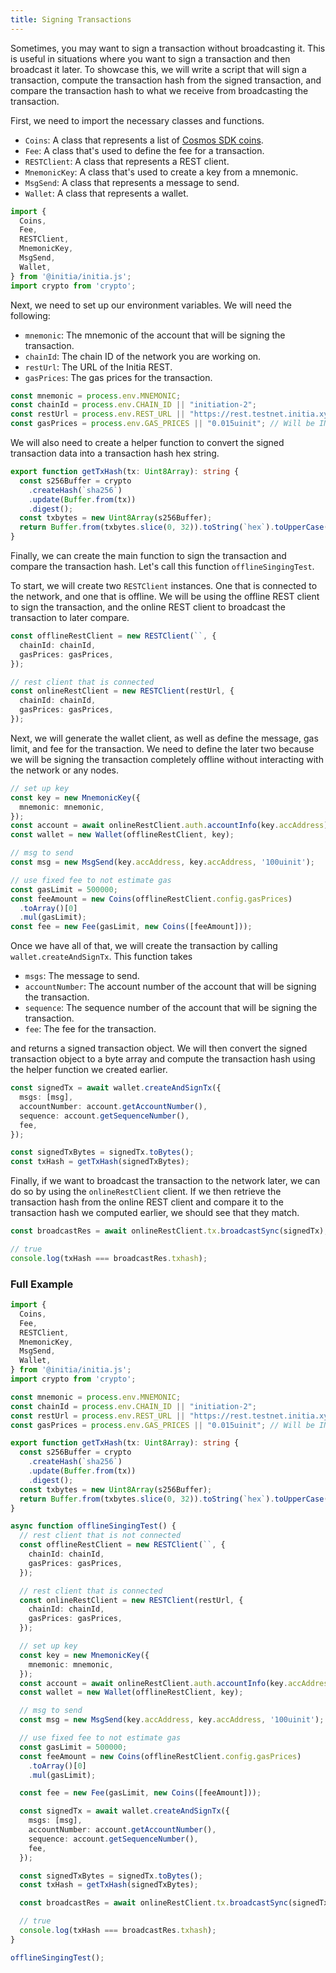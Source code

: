```yaml
---
title: Signing Transactions
---
```


Sometimes, you may want to sign a transaction without broadcasting it. This is useful in situations where you want to sign a transaction and then broadcast it later. To showcase this, we will write a script that will sign a transaction, compute the transaction hash from the signed transaction, and compare the transaction hash to what we receive from broadcasting the transaction.

First, we need to import the necessary classes and functions.

- `Coins`: A class that represents a list of [Cosmos SDK coins](https://github.com/cosmos/cosmos-sdk/blob/main/types/coin.go).
- `Fee`: A class that's used to define the fee for a transaction.
- `RESTClient`: A class that represents a REST client.
- `MnemonicKey`: A class that's used to create a key from a mnemonic.
- `MsgSend`: A class that represents a message to send.
- `Wallet`: A class that represents a wallet.

```ts
import {
  Coins,
  Fee,
  RESTClient,
  MnemonicKey,
  MsgSend,
  Wallet,
} from '@initia/initia.js';
import crypto from 'crypto';
```

Next, we need to set up our environment variables. We will need the following:

- `mnemonic`: The mnemonic of the account that will be signing the transaction.
- `chainId`: The chain ID of the network you are working on.
- `restUrl`: The URL of the Initia REST.
- `gasPrices`: The gas prices for the transaction.

```ts
const mnemonic = process.env.MNEMONIC;
const chainId = process.env.CHAIN_ID || "initiation-2";
const restUrl = process.env.REST_URL || "https://rest.testnet.initia.xyz";
const gasPrices = process.env.GAS_PRICES || "0.015uinit"; // Will be INIT for mainnet
```

We will also need to create a helper function to convert the signed transaction data into a transaction hash hex string.

```ts
export function getTxHash(tx: Uint8Array): string {
  const s256Buffer = crypto
    .createHash(`sha256`)
    .update(Buffer.from(tx))
    .digest();
  const txbytes = new Uint8Array(s256Buffer);
  return Buffer.from(txbytes.slice(0, 32)).toString(`hex`).toUpperCase();
}
```

Finally, we can create the main function to sign the transaction and compare the transaction hash. Let's call this function `offlineSingingTest`.

To start, we will create two `RESTClient` instances. One that is connected to the network, and one that is offline. We will be using the offline REST client to sign the transaction, and the online REST client to broadcast the transaction to later compare.

```ts
const offlineRestClient = new RESTClient(``, {
  chainId: chainId,
  gasPrices: gasPrices,
});

// rest client that is connected
const onlineRestClient = new RESTClient(restUrl, {
  chainId: chainId,
  gasPrices: gasPrices,
});
```

Next, we will generate the wallet client, as well as define the message, gas limit, and fee for the transaction. We need to define the later two because we will be signing the transaction completely offline without interacting with the network or any nodes.

```ts
// set up key
const key = new MnemonicKey({
  mnemonic: mnemonic,
});
const account = await onlineRestClient.auth.accountInfo(key.accAddress); // you have to know account number and current sequence
const wallet = new Wallet(offlineRestClient, key);

// msg to send
const msg = new MsgSend(key.accAddress, key.accAddress, '100uinit');

// use fixed fee to not estimate gas
const gasLimit = 500000;
const feeAmount = new Coins(offlineRestClient.config.gasPrices)
  .toArray()[0]
  .mul(gasLimit);
const fee = new Fee(gasLimit, new Coins([feeAmount]));
```

Once we have all of that, we will create the transaction by calling `wallet.createAndSignTx`. This function takes

- `msgs`: The message to send.
- `accountNumber`: The account number of the account that will be signing the transaction.
- `sequence`: The sequence number of the account that will be signing the transaction.
- `fee`: The fee for the transaction.

and returns a signed transaction object. We will then convert the signed transaction object to a byte array and compute the transaction hash using the helper function we created earlier.

```ts
const signedTx = await wallet.createAndSignTx({
  msgs: [msg],
  accountNumber: account.getAccountNumber(),
  sequence: account.getSequenceNumber(),
  fee,
});

const signedTxBytes = signedTx.toBytes();
const txHash = getTxHash(signedTxBytes);
```

Finally, if we want to broadcast the transaction to the network later, we can do so by using the `onlineRestClient` client. If we then retrieve the transaction hash from the online REST client and compare it to the transaction hash we computed earlier, we should see that they match.

```ts
const broadcastRes = await onlineRestClient.tx.broadcastSync(signedTx);

// true
console.log(txHash === broadcastRes.txhash);
```

### Full Example

```ts src/signing-transaction.ts
import {
  Coins,
  Fee,
  RESTClient,
  MnemonicKey,
  MsgSend,
  Wallet,
} from '@initia/initia.js';
import crypto from 'crypto';

const mnemonic = process.env.MNEMONIC;
const chainId = process.env.CHAIN_ID || "initiation-2";
const restUrl = process.env.REST_URL || "https://rest.testnet.initia.xyz";
const gasPrices = process.env.GAS_PRICES || "0.015uinit"; // Will be INIT for mainnet

export function getTxHash(tx: Uint8Array): string {
  const s256Buffer = crypto
    .createHash(`sha256`)
    .update(Buffer.from(tx))
    .digest();
  const txbytes = new Uint8Array(s256Buffer);
  return Buffer.from(txbytes.slice(0, 32)).toString(`hex`).toUpperCase();
}

async function offlineSingingTest() {
  // rest client that is not connected
  const offlineRestClient = new RESTClient(``, {
    chainId: chainId,
    gasPrices: gasPrices,
  });

  // rest client that is connected
  const onlineRestClient = new RESTClient(restUrl, {
    chainId: chainId,
    gasPrices: gasPrices,
  });

  // set up key
  const key = new MnemonicKey({
    mnemonic: mnemonic,
  });
  const account = await onlineRestClient.auth.accountInfo(key.accAddress); // you have to know account number and current sequence
  const wallet = new Wallet(offlineRestClient, key);

  // msg to send
  const msg = new MsgSend(key.accAddress, key.accAddress, '100uinit');

  // use fixed fee to not estimate gas
  const gasLimit = 500000;
  const feeAmount = new Coins(offlineRestClient.config.gasPrices)
    .toArray()[0]
    .mul(gasLimit);

  const fee = new Fee(gasLimit, new Coins([feeAmount]));

  const signedTx = await wallet.createAndSignTx({
    msgs: [msg],
    accountNumber: account.getAccountNumber(),
    sequence: account.getSequenceNumber(),
    fee,
  });

  const signedTxBytes = signedTx.toBytes();
  const txHash = getTxHash(signedTxBytes);

  const broadcastRes = await onlineRestClient.tx.broadcastSync(signedTx);

  // true
  console.log(txHash === broadcastRes.txhash);
}

offlineSingingTest();
```